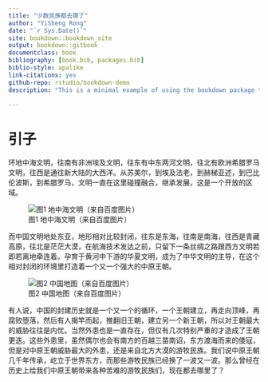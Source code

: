 ```yaml
--- 
title: "少数民族都去哪了"
author: "YiSheng Rong"
date: "`r Sys.Date()`"
site: bookdown::bookdown_site
output: bookdown::gitbook
documentclass: book
bibliography: [book.bib, packages.bib]
biblio-style: apalike
link-citations: yes
github-repo: rstudio/bookdown-demo
description: "This is a minimal example of using the bookdown package to write a book. The output format for this example is bookdown::gitbook."

---
```


# 引子


环地中海文明，往南有非洲埃及文明，往东有中东两河文明，往北有欧洲希腊罗马文明，往西是通往新大陆的大西洋。从苏美尔，到埃及法老，到赫梯亚述，到巴比伦波斯，到希腊罗马，文明一直在这里碰撞融合，继承发展，这是一个开放的区域。

![图1 地中海文明（来自百度图片）](1.jpg)



而中国文明地处东亚，地形相对比较封闭，往东是东海，往南是南海，往西是青藏高原，往北是茫茫大漠，在航海技术发达之前，只留下一条丝绸之路跟西方文明若即若离地牵连着。孕育于黄河中下游的华夏文明，成为了中华文明的主导，在这个相对封闭的环境里打造着一个又一个强大的中原王朝。

 ![图2 中国地图（来自百度图片）](2.jpg)


有人说，中国的封建历史就是一个又一个的循环，一个王朝建立，再走向顶峰，再腐败堕落，然后有人揭竿而起，推翻旧王朝，建立另一个新王朝，所以对王朝最大的威胁往往是内忧。当然外患也是一直存在，但仅有几次特别严重的才造成了王朝更迭。这些外患里，虽然偶尔也会有南方的百越三苗南诏，东方渡海而来的倭寇，但是对中原王朝威胁最大的外患，还是来自北方大漠的游牧民族。我们说中原王朝几千年传承，屹立于世界东方，而那些游牧民族已经换了一波又一波。那么曾经在历史上给我们中原王朝带来各种苦难的游牧民族们，现在都去哪里了？





